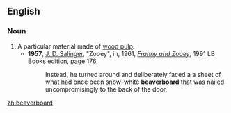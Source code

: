 ==English==
===Noun===
{{en-noun|-}}
#A particular material made of [[wood pulp]].
#*'''1957''', [[w:J. D. Salinger|J. D. Salinger]], "Zooey", in, 1961, ''[[w:Franny and Zooey|Franny and Zooey]]'', 1991 LB Books edition, page 176,
#*:Instead, he turned around and deliberately faced a a sheet of what had once been snow-white '''beaverboard''' that was nailed uncompromisingly to the back of the door.

[[zh:beaverboard]]